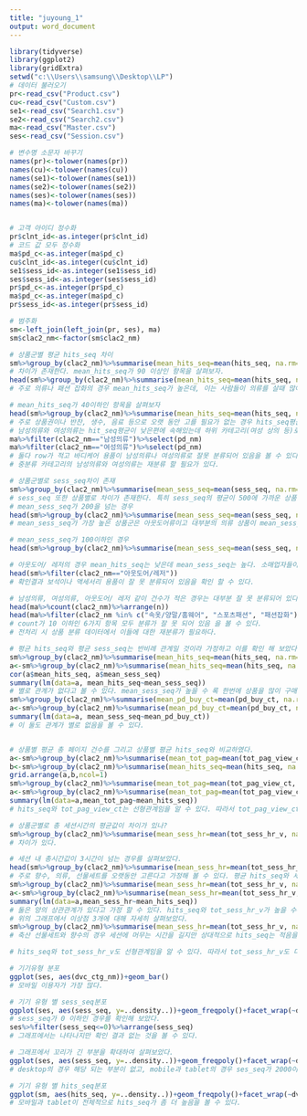 ```yaml
---
title: "juyoung_1"
output: word_document
---
```

```r
library(tidyverse)
library(ggplot2)
library(gridExtra)
setwd("c:\\Users\\samsung\\Desktop\\LP")
# 데이터 불러오기
pr<-read_csv("Product.csv")
cu<-read_csv("Custom.csv")
se1<-read_csv("Search1.csv")
se2<-read_csv("Search2.csv")
ma<-read_csv("Master.csv")
ses<-read_csv("Session.csv")

# 변수명 소문자 바꾸기
names(pr)<-tolower(names(pr))
names(cu)<-tolower(names(cu))
names(se1)<-tolower(names(se1))
names(se2)<-tolower(names(se2))
names(ses)<-tolower(names(ses))
names(ma)<-tolower(names(ma))


# 고객 아이디 정수화
pr$clnt_id<-as.integer(pr$clnt_id)
# 코드 값 모두 정수화
ma$pd_c<-as.integer(ma$pd_c)
cu$clnt_id<-as.integer(cu$clnt_id)
se1$sess_id<-as.integer(se1$sess_id)
ses$sess_id<-as.integer(ses$sess_id)
pr$pd_c<-as.integer(pr$pd_c)
ma$pd_c<-as.integer(ma$pd_c)
pr$sess_id<-as.integer(pr$sess_id)

# 범주화
sm<-left_join(left_join(pr, ses), ma)
sm$clac2_nm<-factor(sm$clac2_nm)

# 상품군별 평균 hits_seq 차이
sm%>%group_by(clac2_nm)%>%summarise(mean_hits_seq=mean(hits_seq, na.rm=T))%>%ggplot(aes(clac2_nm))+geom_bar(aes(weight=mean_hits_seq))
# 차이가 존재한다. mean_hits_seq가 90 이상인 항목을 살펴보자.
head(sm%>%group_by(clac2_nm)%>%summarise(mean_hits_seq=mean(hits_seq, na.rm=T))%>%filter(mean_hits_seq>=90)%>%arrange(desc(mean_hits_seq)))
# 주로 의류나 패션 잡화의 경우 mean_hits_seq가 높은데, 이는 사람들이 의류를 살때 많이 고민하고 산다는 점을 알려준다. 특히 성인 의류보다 아동의류를 고를 때 더 고민을 함을 볼 수 있다.

# mean_hits_seq가 40이하인 항목을 살펴보자
head(sm%>%group_by(clac2_nm)%>%summarise(mean_hits_seq=mean(hits_seq, na.rm=T))%>%filter(mean_hits_seq<90)%>%arrange(mean_hits_seq))
# 주로 상품권이나 반찬, 생수, 음료 등으로 오랫 동안 고를 필요가 없는 경우 hits_seq평균이 낮다. 또한 전자기기의 경우에도 일반적으로 충분히 검색 후 구매하기 때문에 hits_seq가 낮은 편이다.
# 남성의류와 여성의류는 hit_seq평균이 낮은편에 속해있는데 하위 카테고리(여성 상의 등)로 분류되지 않고 이 안에 있는 제품이 무엇인지 살펴보았다.
ma%>%filter(clac2_nm=="남성의류")%>%select(pd_nm)
ma%>%filter(clac2_nm=="여성의류")%>%select(pd_nm)
# 둘다 row가 적고 바디케어 용품이 남성의류나 여성의류로 잘못 분류되어 있음을 볼 수 있다.
# 중분류 카테고리의 남성의류와 여성의류는 재분류 할 필요가 있다.

# 상품군별로 sess_seq차이 존재
sm%>%group_by(clac2_nm)%>%summarise(mean_sess_seq=mean(sess_seq, na.rm=T))%>%ggplot(aes(clac2_nm))+geom_bar(aes(weight=mean_sess_seq))
# sess_seq 또한 상품별로 차이가 존재한다. 특히 sess_seq의 평균이 500에 가까운 상품군이 있다. 하나씩 확인해보자.
# mean_sess_seq가 200을 넘는 경우
head(sm%>%group_by(clac2_nm)%>%summarise(mean_sess_seq=mean(sess_seq, na.rm=T))%>%filter(mean_sess_seq>200)%>%arrange(desc(mean_sess_seq)))
# mean_sess_seq가 가장 높은 상품군은 아웃도어류이고 대부분의 의류 상품이 mean_sess_seq가 높다.

# mean_sess_seq가 100이하인 경우
head(sm%>%group_by(clac2_nm)%>%summarise(mean_sess_seq=mean(sess_seq, na.rm=T))%>%filter(mean_sess_seq<100)%>%arrange(mean_sess_seq))

# 아웃도어/ 레저의 경우 mean_hits_seq는 낮은데 mean_sess_seq는 높다. 소매업자들이 사는 경우라 추측이 되어 확인해 보았다.
head(sm%>%filter(clac2_nm=="아웃도어/레저"))
# 확인결과 보석이나 액세서리 용품이 잘 못 분류되어 있음을 확인 할 수 있다.

# 남성의류, 여성의류, 아웃도어/ 레저 같이 건수가 적은 경우는 대부분 잘 못 분류되어 있다 가정하고 이를 확인해 보았다.
head(ma%>%count(clac2_nm)%>%arrange(n))
head(ma%>%filter(clac2_nm %in% c("속옷/양말/홈웨어", "스포츠패션", "패션잡화")))
# count가 10 이하인 6가지 항목 모두 분류가 잘 못 되어 있음 을 볼 수 있다. 
# 전처리 시 상품 분류 데이터에서 이들에 대한 재분류가 필요하다.

# 평균 hits_seq와 평균 sess_seq는 반비례 관계일 것이라 가정하고 이를 확인 해 보았다.
sm%>%group_by(clac2_nm)%>%summarise(mean_hits_seq=mean(hits_seq, na.rm=T), mean_sess_seq=mean(sess_seq, na.rm=T))%>%ggplot(aes(mean_hits_seq, mean_sess_seq))+geom_point(alpha=1/3)+geom_smooth(method="lm")
a<-sm%>%group_by(clac2_nm)%>%summarise(mean_hits_seq=mean(hits_seq, na.rm=T), mean_sess_seq=mean(sess_seq, na.rm=T))
cor(a$mean_hits_seq, a$mean_sess_seq)
summary(lm(data=a, mean_hits_seq~mean_sess_seq))
# 별로 관계가 없다고 볼 수 있다. mean_sess_seq가 높을 수 록 한번에 상품을 많이 구매한다고 가정해 보았다.(아웃도어/레저 상품 제외)
sm%>%group_by(clac2_nm)%>%summarise(mean_pd_buy_ct=mean(pd_buy_ct, na.rm = T), mean_sess_seq=mean(sess_seq, na.rm = T))%>%filter(mean_sess_seq<300)%>%ggplot(aes(mean_sess_seq, mean_pd_buy_ct))+geom_point(alpha=1/3)+geom_smooth(method = "lm")
a<-sm%>%group_by(clac2_nm)%>%summarise(mean_pd_buy_ct=mean(pd_buy_ct, na.rm = T), mean_sess_seq=mean(sess_seq, na.rm = T))%>%filter(mean_sess_seq<300)
summary(lm(data=a, mean_sess_seq~mean_pd_buy_ct))
# 이 둘도 관계가 별로 없음을 볼 수 있다.


# 상품별 평균 총 페이지 건수를 그리고 상품별 평균 hits_seq와 비교하였다. 
a<-sm%>%group_by(clac2_nm)%>%summarise(mean_tot_pag=mean(tot_pag_view_ct, na.rm=T))%>%ggplot(aes(clac2_nm))+geom_bar(aes(weight=mean_tot_pag))
b<-sm%>%group_by(clac2_nm)%>%summarise(mean_hits_seq=mean(hits_seq, na.rm=T))%>%ggplot(aes(clac2_nm))+geom_bar(aes(weight=mean_hits_seq))
grid.arrange(a,b,ncol=1)
sm%>%group_by(clac2_nm)%>%summarise(mean_tot_pag=mean(tot_pag_view_ct, na.rm=T),mean_hits_seq=mean(hits_seq, na.rm=T))%>%ggplot(aes(mean_hits_seq,mean_tot_pag))+geom_point(alpha=1/3)+geom_smooth(method="lm")
a<-sm%>%group_by(clac2_nm)%>%summarise(mean_tot_pag=mean(tot_pag_view_ct, na.rm=T),mean_hits_seq=mean(hits_seq, na.rm=T))
summary(lm(data=a,mean_tot_pag~mean_hits_seq))
# hits_seq와 tot_pag_view_ct는 선형관계임을 알 수 있다. 따라서 tot_pag_view_ct는 다른 변수와 상관관계를 살펴보지 않았다.(hits_seq와 같다고 가정)

# 상품군별로 총 세션시간의 평균값이 차이가 있나?
sm%>%group_by(clac2_nm)%>%summarise(mean_sess_hr=mean(tot_sess_hr_v, na.rm=T))%>%ggplot(aes(clac2_nm))+geom_bar(aes(weight=mean_sess_hr))
# 차이가 있다.

# 세션 내 총시간값이 3시간이 넘는 경우를 살펴보았다.
head(sm%>%group_by(clac2_nm)%>%summarise(mean_sess_hr=mean(tot_sess_hr_v, na.rm=T))%>%filter(mean_sess_hr>1800)%>%arrange(desc(mean_sess_hr)))
# 주로 향수, 의류, 선물세트를 오랫동안 고른다고 가정해 볼 수 있다. 평균 hits_seq와 세션 내 총시간은 양의 상관관계를 가질 것이라고 가정하고 살펴보았다.
sm%>%group_by(clac2_nm)%>%summarise(mean_sess_hr=mean(tot_sess_hr_v, na.rm=T),mean_hits_seq=mean(hits_seq, na.rm=T))%>%ggplot(aes(mean_hits_seq,mean_sess_hr))+geom_point(alpha=1/3)+geom_smooth(method="lm")
a<-sm%>%group_by(clac2_nm)%>%summarise(mean_sess_hr=mean(tot_sess_hr_v, na.rm=T),mean_hits_seq=mean(hits_seq, na.rm=T))
summary(lm(data=a,mean_sess_hr~mean_hits_seq))
# 둘은 양의 상관관계가 있다고 가정 할 수 있다. hits_seq와 tot_sess_hr_v가 높을 수록 해당 카테고리를 구매하기 위해 더 많은 고민을 하고, 더 오랜 시간을 투자한다는 것을 볼 수 있다.
# 위의 그래프에서 이상점 3개에 대해 자세히 살펴보았다.
sm%>%group_by(clac2_nm)%>%summarise(mean_sess_hr=mean(tot_sess_hr_v, na.rm=T),mean_hits_seq=mean(hits_seq, na.rm=T))%>%filter(mean_sess_hr>2000, mean_hits_seq<80)
# 축산 선물세트와 향수의 경우 세션에 머무는 시간을 길지만 상대적으로 hits_seq는 적음을 볼 수 있다. 한 가지 상품을 오래 고민하는 것이라고(혹은 리뷰를 읽는다던지) 추측해 볼 수 있다.

# hits_seq와 tot_sess_hr_v도 선형관계임을 알 수 있다. 따라서 tot_sess_hr_v도 다른 변수와 상관관계를 살펴보지 않았다.(hits_seq와 같다고 가정)

# 기기유형 분포
ggplot(ses, aes(dvc_ctg_nm))+geom_bar()
# 모바일 이용자가 가장 많다.

# 기기 유형 별 sess_seq분포
ggplot(ses, aes(sess_seq, y=..density..))+geom_freqpoly()+facet_wrap(~dvc_ctg_nm)
# sess_seq가 0 이하인 경우를 확인해 보았다.
ses%>%filter(sess_seq<=0)%>%arrange(sess_seq)
# 그래프에서는 나타나지만 확인 결과 없는 것을 볼 수 있다. 

# 그래프에서 꼬리가 긴 부분을 확대하여 살펴보았다.
ggplot(ses, aes(sess_seq, y=..density..))+geom_freqpoly()+facet_wrap(~dvc_ctg_nm)+xlim(2000, NA)
# desktop의 경우 해당 되는 부분이 없고, mobile과 tablet의 경우 ses_seq가 2000이상 인 case가 있다. mobile과 tablet은 웹이나 앱을 켠 후 종료하지 않는 경우가 있어 sess_seq가 누적되는 것으로 추측 해 볼 수 있다.

# 기기 유형 별 hits_seq분포
ggplot(sm, aes(hits_seq, y=..density..))+geom_freqpoly()+facet_wrap(~dvc_ctg_nm)
# 모바일과 tablet이 전체적으로 hits_seq가 좀 더 높음을 볼 수 있다.





```

